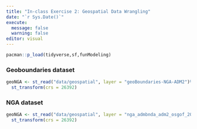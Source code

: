 ```yaml
---
title: "In-class Exercise 2: Geospatial Data Wrangling"
date: "`r Sys.Date()`"
execute: 
  message: false
  warning: false
editor: visual
---
```

```r
pacman::p_load(tidyverse,sf,funModeling)
```
### Geoboundaries dataset
```r
geoNGA <- st_read("data/geospatial", layer = "geoBoundaries-NGA-ADM2")%>%
  st_transform(crs = 26392)
```

### NGA dataset
```r
geoNGA <- st_read("data/geospatial", layer = "nga_admbnda_adm2_osgof_20190417")%>%
  st_transform(crs = 26392)
```